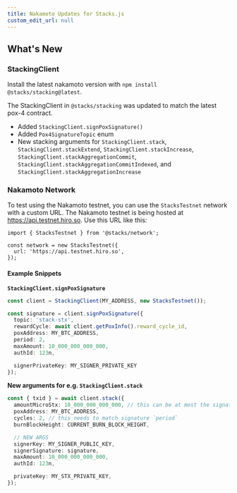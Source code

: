 ```yaml
---
title: Nakamoto Updates for Stacks.js
custom_edit_url: null
---
```


## What's New

### StackingClient

Install the latest nakamoto version with `npm install @stacks/stacking@latest`.

The StackingClient in `@stacks/stacking` was updated to match the latest pox-4 contract.

- Added `StackingClient.signPoxSignature()`
- Added `Pox4SignatureTopic` enum
- New stacking arguments for `StackingClient.stack`, `StackingClient.stackExtend`, `StackingClient.stackIncrease`, `StackingClient.stackAggregationCommit`, `StackingClient.stackAggregationCommitIndexed`, and `StackingClient.stackAggregationIncrease`

### Nakamoto Network

To test using the Nakamoto testnet, you can use the `StacksTestnet` network with a custom URL. The Nakamoto testnet is being hosted at https://api.testnet.hiro.so. Use this URL like this:

```tsx
import { StacksTestnet } from '@stacks/network';

const network = new StacksTestnet({
  url: 'https://api.testnet.hiro.so',
});
```

#### Example Snippets

**`StackingClient.signPoxSignature`**

```ts
const client = StackingClient(MY_ADDRESS, new StacksTestnet());
```

```ts
const signature = client.signPoxSignature({
  topic: 'stack-stx',
  rewardCycle: await client.getPoxInfo().reward_cycle_id,
  poxAddress: MY_BTC_ADDRESS,
  period: 2,
  maxAmount: 10_000_000_000_000,
  authId: 123n,

  signerPrivateKey: MY_SIGNER_PRIVATE_KEY
});
```

**New arguments for e.g. `StackingClient.stack`**

```ts
const { txid } = await client.stack({
  amountMicroStx: 10_000_000_000_000, // this can be at most the signature `maxAmount`
  poxAddress: MY_BTC_ADDRESS,
  cycles: 2, // this needs to match signature `period`
  burnBlockHeight: CURRENT_BURN_BLOCK_HEIGHT,

  // NEW ARGS
  signerKey: MY_SIGNER_PUBLIC_KEY,
  signerSignature: signature,
  maxAmount: 10_000_000_000_000,
  authId: 123n,

  privateKey: MY_STX_PRIVATE_KEY,
});
```

